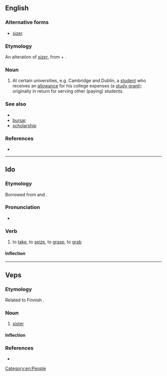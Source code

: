 {{also|sizär}}
==English==

===Alternative forms===
* [[sizer]]

===Etymology===
An alteration of ''[[sizer]]'', from {{m|en|size||fixed portion}} + {{m|en|-er}}.

===Noun===
{{en-noun}}

# {{lb|en|British}} At certain universities, e.g. Cambridge and Dublin, a [[student]] who receives an [[allowance]] for his college expenses (a [[study grant]]); originally in return for serving other (paying) students.

===See also===
* {{pedia}}
* [[bursar]]
* [[scholarship]]

===References===
* {{R:Websters}}

[[Category:en:People]]

----

==Ido==

===Etymology===
Borrowed from {{bor|io|en|seize|notext=1}} and {{bor|io|fr|saisir|notext=1}}.

===Pronunciation===
* {{IPA|lang=io|/siˈzar/}}

===Verb===
{{io-verb|siz}}

# {{lb|io|transitive}} to [[take]], to [[seize]], to [[grasp]], to [[grab]]

====Inflection====
{{io-conj}}

----

==Veps==

===Etymology===
Related to Finnish {{m|fi|sisar}}.

===Noun===
{{vep-noun}}

# [[sister]]

====Inflection====
{{vep-decl-stems|sizar||en|t|id}}

===References===
* {{R:vep:UVVV|сестра}}

{{topics|vep|Family}}